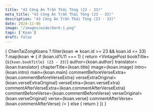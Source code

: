 ```yaml
---
title: "43 Công Án Trần Thái Tông (23 - 33)"
meta_title: "43 Công Án Trần Thái Tông (23 - 33)"
description: "43 Công Án Trần Thái Tông (23 - 33)"
date: 2024-11-06
image: "/images/wide/dark-1.png"
tags: ['Koan']
draft: false
---
```



<div class="container vi-koans">

  {
    ChenTaiZongKoans
     ?.filter(koan => koan.id >= 23 && koan.id <= 33)
     ?.map(koan => {
        if (koan.id%11 === 1) {
          return <VintagePost
            bookTitle={`${koan.bookTitle} (23 - 33)`}
            author={koan.author}
            translator={koan.translator}
                       chapterTitle={koan.title} image={koan.image}
                       intro={koan.intro} main={koan.main}
                              commentBeforeVerseExtra={koan.commentBeforeVerseExtra}
                              verseExtraOriginal={koan.verseExtraOriginal}
                              verseExtra={koan.verseExtra}
                              commentAfterVerseExtra={koan.commentAfterVerseExtra}
                              commentBeforeVerse={koan.commentBeforeVerse}
                              verseOriginal={koan.verseOriginal}
                              verse={koan.verse}
                              commentAfterVerse={koan.commentAfterVerse}
          />
        } else {
          return <VintagePost chapterTitle={koan.title} image={koan.image}
                              intro={koan.intro} main={koan.main}
                              commentBeforeVerseExtra={koan.commentBeforeVerseExtra}
                              verseExtraOriginal={koan.verseExtraOriginal}
                              verseExtra={koan.verseExtra}
                              commentAfterVerseExtra={koan.commentAfterVerseExtra}
                              commentBeforeVerse={koan.commentBeforeVerse}
                              verseOriginal={koan.verseOriginal}
                              verse={koan.verse}
                              commentAfterVerse={koan.commentAfterVerse}
          />
        }
      })
  }

</div>
